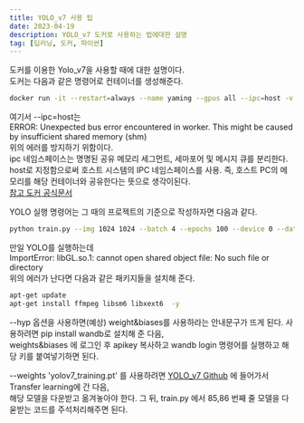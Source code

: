 ```yaml
---
title: YOLO_v7 사용 팁
date: 2023-04-19
description: YOLO_v7 도커로 사용하는 법에대한 설명
tag: [딥러닝, 도커, 파이썬]
---
```


도커를 이용한 Yolo_v7을 사용할 때에 대한 설명이다.  
도커는 다음과 같은 명령어로 컨테이너를 생성해준다.  
```bash
docker run -it --restart=always --name yaming --gpus all --ipc=host -v /mnt/d/yaming_dataset:/data -p 8888:8888 pytorch/pytorch
```
여기서 --ipc=host는  
ERROR: Unexpected bus error encountered in worker. This might be caused by insufficient shared memory (shm)  
위의 에러를 방지하기 위함이다.  
ipc 네임스페이스는 명명된 공유 메모리 세그먼트, 세마포어 및 메시지 큐를 분리한다.  
host로 지정함으로써 호스트 시스템의 IPC 네임스페이스를 사용. 즉, 호스트 PC의 메모리를 해당 컨테이너와 공유한다는 뜻으로 생각이된다.  
[참고 도커 공식문서](https://docs.docker.com/engine/reference/run/#ipc-settings---ipc)   
  
YOLO 실행 명령어는 그 때의 프로젝트의 기준으로 작성하자면 다음과 같다.  
```bash
python train.py --img 1024 1024 --batch 4 --epochs 100 --device 0 --data ./data/data.yaml --cfg ./cfg/training/yolov7.yaml --weights 'yolov7_training.pt' --name yolov7_result --hyp data/hyp.scratch.custom.yaml --workers 6
```

만일 YOLO를 실행하는데  
ImportError: libGL.so.1: cannot open shared object file: No such file or directory  
위의 에러가 난다면 다음과 같은 패키지들을 설치해 준다.  
```bash
apt-get update
apt-get install ffmpeg libsm6 libxext6  -y
```
  
--hyp 옵션을 사용하면(예상) weight&biases를 사용하라는 안내문구가 뜨게 된다. 사용하려면 pip install wandb로 설치해 준 다음,  
weights&biases 에 로그인 후 apikey 복사하고 wandb login 명령어를 실행하고 해당 키를 붙여넣기하면 된다.  
  
--weights 'yolov7_training.pt' 를 사용하려면 [YOLO_v7 Github](https://github.com/WongKinYiu/yolov7) 에 들어가서 Transfer learning에 간 다음,  
해당 모델을 다운받고 옮겨놓아야 한다. 그 뒤, train.py 에서 85,86 번째 줄 모델을 다욷받는 코드를 주석처리해주면 된다.  

